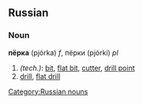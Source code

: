 ==Russian==
[[Category:Russian nouns]]
===Noun===
'''пёрка''' (pjórka) ''f'', пёрки (pjórki) ''pl''

#''(tech.)'': [[bit]], [[flat bit]], [[cutter]], [[drill point]]
# [[drill]], [[flat drill]]